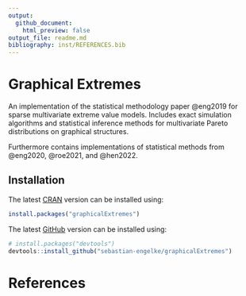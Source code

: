 ```yaml
---
output:
  github_document:
    html_preview: false
output_file: readme.md
bibliography: inst/REFERENCES.bib
---
```


<!-- README.md is generated from README.Rmd, using `rmarkdown::render()`. Please edit that file -->

# Graphical Extremes

An implementation of the statistical methodology paper @eng2019 for sparse
multivariate extreme value models.
Includes exact simulation algorithms and statistical 
inference methods for multivariate Pareto distributions on graphical structures.

Furthermore contains implementations of statistical methods from
@eng2020, @roe2021, and @hen2022.


## Installation

The latest
[CRAN](https://cran.r-project.org/package=graphicalExtremes)
version can be installed using:
``` r
install.packages("graphicalExtremes")
```

The latest
[GitHub](https://github.com/sebastian-engelke/graphicalExtremes)
version can be installed using:
``` r
# install.packages("devtools")
devtools::install_github("sebastian-engelke/graphicalExtremes")
```

# References
